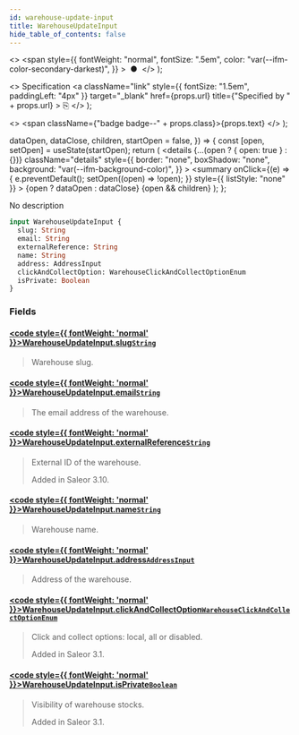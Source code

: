 ```yaml
---
id: warehouse-update-input
title: WarehouseUpdateInput
hide_table_of_contents: false
---
```


  <>
    <span
      style={{
        fontWeight: "normal",
        fontSize: ".5em",
        color: "var(--ifm-color-secondary-darkest)",
      }}
    >
      &nbsp;●&nbsp;
    </span>
  </>
);

  <>
    Specification
    <a
      className="link"
      style={{ fontSize: "1.5em", paddingLeft: "4px" }}
      target="\_blank"
      href={props.url}
      title={"Specified by " + props.url}
    >
      ⎘
    </a>
  </>
);

  <>
    <span className={"badge badge--" + props.class}>{props.text}</span>
  </>
);


  dataOpen,
  dataClose,
  children,
  startOpen = false,
}) => {
  const [open, setOpen] = useState(startOpen);
  return (
    <details
      {...(open ? { open: true } : {})}
      className="details"
      style={{
        border: "none",
        boxShadow: "none",
        background: "var(--ifm-background-color)",
      }}
    >
      <summary
        onClick={(e) => {
          e.preventDefault();
          setOpen((open) => !open);
        }}
        style={{ listStyle: "none" }}
      >
        {open ? dataOpen : dataClose}
      </summary>
      {open && children}
    </details>
  );
};

No description

```graphql
input WarehouseUpdateInput {
  slug: String
  email: String
  externalReference: String
  name: String
  address: AddressInput
  clickAndCollectOption: WarehouseClickAndCollectOptionEnum
  isPrivate: Boolean
}
```

### Fields

#### [<code style={{ fontWeight: 'normal' }}>WarehouseUpdateInput.<b>slug</b></code>](#)<Bullet />[`String`](../../../api-storefront/miscellaneous/scalars/string) <Badge class="secondary" text="scalar"/>

> Warehouse slug.

#### [<code style={{ fontWeight: 'normal' }}>WarehouseUpdateInput.<b>email</b></code>](#)<Bullet />[`String`](../../../api-storefront/miscellaneous/scalars/string) <Badge class="secondary" text="scalar"/>

> The email address of the warehouse.

#### [<code style={{ fontWeight: 'normal' }}>WarehouseUpdateInput.<b>externalReference</b></code>](#)<Bullet />[`String`](../../../api-storefront/miscellaneous/scalars/string) <Badge class="secondary" text="scalar"/>

> External ID of the warehouse.
>
> Added in Saleor 3.10.

#### [<code style={{ fontWeight: 'normal' }}>WarehouseUpdateInput.<b>name</b></code>](#)<Bullet />[`String`](../../../api-storefront/miscellaneous/scalars/string) <Badge class="secondary" text="scalar"/>

> Warehouse name.

#### [<code style={{ fontWeight: 'normal' }}>WarehouseUpdateInput.<b>address</b></code>](#)<Bullet />[`AddressInput`](../../../api-storefront/miscellaneous/inputs/address-input) <Badge class="secondary" text="input"/>

> Address of the warehouse.

#### [<code style={{ fontWeight: 'normal' }}>WarehouseUpdateInput.<b>clickAndCollectOption</b></code>](#)<Bullet />[`WarehouseClickAndCollectOptionEnum`](../../../api-storefront/products/enums/warehouse-click-and-collect-option-enum) <Badge class="secondary" text="enum"/>

> Click and collect options: local, all or disabled.
>
> Added in Saleor 3.1.

#### [<code style={{ fontWeight: 'normal' }}>WarehouseUpdateInput.<b>isPrivate</b></code>](#)<Bullet />[`Boolean`](../../../api-storefront/miscellaneous/scalars/boolean) <Badge class="secondary" text="scalar"/>

> Visibility of warehouse stocks.
>
> Added in Saleor 3.1.

